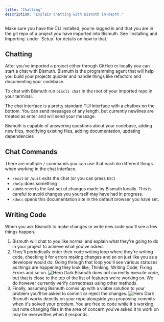 ```yaml
---
title: "Chatting"
description: "Explain chatting with Bismuth in-depth."
---
```


<Note>
  Make sure you have the CLI installed, you're logged in and that you are in the
  git repo of a project you have imported into Bismuth. See `Installing and
  Importing` under `Setup` for details on how to that.
</Note>

## Chatting

After you've imported a project either through GitHub or locally you can start a chat with Bismuth.
Bismuth is the programming agent that will help you build your projects quicker and handle things like refactors and documenting your codebase.

To chat with Bismuth run `biscli chat` in the root of your imported repo in your terminal.

The chat interface is a pretty standard TUI interface with a chatbox on the bottom. You can send messages of any length, but currently newlines are treated as enter and will send your message.

Bismuth is capable of answering questions about your codebase, adding new files, modifying existing files, adding documentation, updating dependencies

## Chat Commands

There are multiple `/` commands you can use that each do different things when working in the chat interface.

- `/exit` or `/quit` exits the chat (or you can press `ESC`)
- `/help` does something
- `/undo` reverts the last set of changes made by Bismuth locally. This is careful to avoid changes you yourself may have had in progress.
- `/docs` opens this documentation site in the default browser you have set.

## Writing Code

When you ask Bismuth to make changes or write new code you'll see a few things happen.

1. Bismuth will chat to you like normal and explain what they're going to do in your project to achieve what you've asked.
2. They'll periodically enter their code writing loop where they're writing code, checking it for errors making changes and so on just like you as a developer would do.
   Going through that loop you'll see various statuses as things are happening they look like, Thinking, Writing Code, Fixing Errors and so on.
   <img
     className="hidden dark:block rounded"
     src="/images/chat/statuses.png"
     alt="Hero Dark"
   />
   <Note>
     Bismuth does not currently execute code, but that is close to the top of
     the list of features we're working on. We do however currently verify
     correctness using other methods.
   </Note>
3. Finally, assuming Bismuth comes up with a viable solution to your problem you'll be asked to commit or reject the changes.
   <img
     className="hidden dark:block rounded"
     src="/images/chat/diffs.png"
     alt="Hero Dark"
   />
   Bismuth works directly on your repo alongside you proposing commits when it's
   solved your problem. You are free to code while it's working, but note changing
   files in the area of concern you've asked it to work on may be overwritten when
   it responds.
